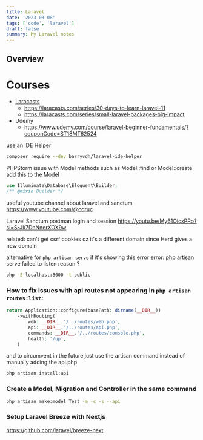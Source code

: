 ```yaml
---
title: Laravel
date: '2023-03-08'
tags: ['code', 'laravel']
draft: false
summary: My Laravel notes
---
```


## Overview

<TOCInline toc={props.toc} exclude="Overview" toHeading={3} />

# Courses
- [Laracasts](https://laracasts.com)
	- https://laracasts.com/series/30-days-to-learn-laravel-11
	- https://laracasts.com/series/small-laravel-packages-big-impact
- Udemy
	- https://www.udemy.com/course/laravel-beginner-fundamentals/?couponCode=ST18MT62524

use an IDE Helper
```BASH
composer require --dev barryvdh/laravel-ide-helper
```

PHPStorm issue with Model methods such as Model::find or Model::create 
add this to the Model
```php
use Illuminate\Database\Eloquent\Builder;
/** @mixin Builder */
```

useful youtube channel about laravel and sanctum https://www.youtube.com/@cdruc

Laravel Sanctum postman login and session https://youtu.be/My61OicxPRo?si=S-Jk7DnNnerXOX9w

related: can't get csrf cookies cz it's a different domain since Herd gives a new domain

alternative for `php artisan serve` if it's showing this error error: php artisan serve failed to listen reason ?
```BASH
php -S localhost:8000 -t public
```

### How to fix issues with api routes not appearing in `php artisan routes:list`:
```PHP
return Application::configure(basePath: dirname(__DIR__))
    ->withRouting(
        web: __DIR__.'/../routes/web.php',
        api: __DIR__.'/../routes/api.php',
        commands: __DIR__.'/../routes/console.php',
        health: '/up',
    )
```
and to circumvent in the future just use the artisan command instead of manually adding the api.php
```BASH
php artisan install:api
```

### Create a Model, Migration and Controller in the same command
```BASH
php artisan make:model Test -m -c -s --api
```

### Setup Laravel Breeze with Nextjs
https://github.com/laravel/breeze-next
